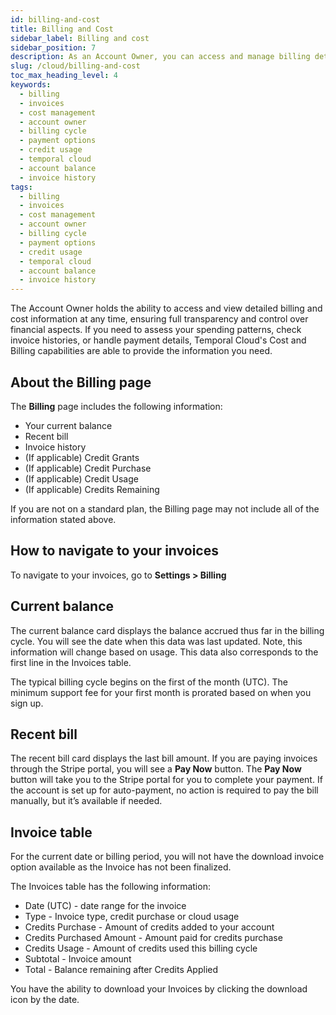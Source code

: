 ```yaml
---
id: billing-and-cost
title: Billing and Cost
sidebar_label: Billing and cost
sidebar_position: 7
description: As an Account Owner, you can access and manage billing details anytime, with invoices available for download on the Billing page. The typical billing cycle begins on the first of the month (UTC).
slug: /cloud/billing-and-cost
toc_max_heading_level: 4
keywords:
  - billing
  - invoices
  - cost management
  - account owner
  - billing cycle
  - payment options
  - credit usage
  - temporal cloud
  - account balance
  - invoice history
tags:
  - billing
  - invoices
  - cost management
  - account owner
  - billing cycle
  - payment options
  - credit usage
  - temporal cloud
  - account balance
  - invoice history
---
```


The Account Owner holds the ability to access and view detailed billing and cost information at any time, ensuring full transparency and control over financial aspects. If you need to assess your spending patterns, check invoice histories, or handle payment details, Temporal Cloud's Cost and Billing capabilities are able to provide the information you need.

## About the Billing page

The **Billing** page includes the following information:

- Your current balance
- Recent bill
- Invoice history
- (If applicable) Credit Grants
- (If applicable) Credit Purchase
- (If applicable) Credit Usage
- (If applicable) Credits Remaining

If you are not on a standard plan, the Billing page may not include all of the information stated above. 

## How to navigate to your invoices

To navigate to your invoices, go to **Settings > Billing**

## Current balance

The current balance card displays the balance accrued thus far in the billing cycle. You will see the date when this data was last updated. Note, this information will change based on usage. This data also corresponds to the first line in the Invoices table. 

The typical billing cycle begins on the first of the month (UTC). The minimum support fee for your first month is prorated based on when you sign up.

## Recent bill

The recent bill card displays the last bill amount. If you are paying invoices through the Stripe portal, you will see a **Pay Now** button. The **Pay Now** button will take you to the Stripe portal for you to complete your payment. If the account is set up for auto-payment, no action is required to pay the bill manually, but it’s available if needed. 

## Invoice table

For the current date or billing period, you will not have the download invoice option available as the Invoice has not been finalized. 

The Invoices table has the following information: 

- Date (UTC) - date range for the invoice
- Type - Invoice type, credit purchase or cloud usage
- Credits Purchase - Amount of credits added to your account
- Credits Purchased Amount - Amount paid for credits purchase
- Credits Usage - Amount of credits used this billing cycle
- Subtotal - Invoice amount
- Total - Balance remaining after Credits Applied

You have the ability to download your Invoices by clicking the download icon by the date. 